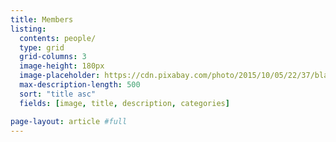 ```yaml
---
title: Members
listing:
  contents: people/
  type: grid
  grid-columns: 3
  image-height: 180px
  image-placeholder: https://cdn.pixabay.com/photo/2015/10/05/22/37/blank-profile-picture-973460_1280.png
  max-description-length: 500
  sort: "title asc"
  fields: [image, title, description, categories]

page-layout: article #full
---
```



